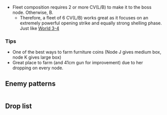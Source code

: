 {{Map/Header}}
{{Map/Info
|en = The Alfonsinos
|jp = アルフォンシーノ方面
|romaji =Arufonshīno hōmen
|strategy_name = The Advance for Alfonsinos
|strategy_name_ja = アルフォンシーノ方面進出
|strategy_info = Form an Aviation fleet with at least two Carriers and search the Northern Sea for the enemy positions!
|strategy_info_ja = 空母2隻以上を擁する空母機動部隊を持って北方海域へ進出。 敵情の強行偵察を敢行せよ！
|exp_ship = 330
|exp_hq = 130
|exp_hq_boss = 2260
}}
{{MapBranchingTable
|expand = true
|id = 3-3
|A -> B/storm = *Amount of any carriers ≦ 1
|A -> E,H/storm = *Random 50%/50% chance if you do not meet the requirements to go to B

|E -> F/storm,I = *Random 50%/50% chance

|I -> G,J/resource,K/resource = *Random 33%/33%/33% chance
}}
<!--
TsunDB 2018-06-09

Start -> ?
CVB+CV+CVL <= 1
  ->B: 100% (23)
else
  ->E: 51% (2483)
  ->H: 49% (2339)

E->F: 49% (1186)
E->I: 51% (1213)

I->G: 33% (1000)
I->J: 34% (1022)
I->K: 33% (998)
-->
* Fleet composition requires 2 or more CV(L/B) to make it to the boss node. Otherwise, B.
** Therefore, a fleet of 6 CV(L/B) works great as it focuses on an extremely powerful opening strike and equally strong shelling phase. Just like [[#World_3-4:_北方海域全域_Throughout_the_Northern_Sea|World 3-4]]
===Tips===
* One of the best ways to farm furniture coins (Node J gives medium box, node K gives large box)
*Great place to farm {{ShipLink|Mutsu}} (and 41cm gun for improvement) due to her dropping on every node.
{{SectionEnd}}
==Enemy patterns==
{{Section}}
{{Map/Image|
{{Map/ImageNode|A|x=166|y=270}}
{{Map/ImageNode|B|x=203|y=185}}
{{Map/ImageNode|E|x=279|y=238}}
{{Map/ImageNode|H|x=306|y=287}}
{{Map/ImageNode|C|x=351|y=120}}
{{Map/ImageNode|F|x=422|y=148}}
{{Map/ImageNode|I|x=442|y=236}}
{{Map/ImageNode|D|x=441|y=103}}
{{Map/ImageNode|K|x=560|y=288}}
{{Map/ImageNode|J|x=572|y=223}}
{{Map/ImageNode|G|x=536|y=147}}
}}
<div class="scrollable" style="width:800px;max-height:400px;overflow:auto;">
{{Map/Nodes|name=敵前衛艦隊
|A
|Normal
|{{Formation|Line Ahead}}
|Light Cruiser He-Class/Flagship
|Heavy Cruiser Ri-Class/Elite
|Light Cruiser To-Class/Elite
|Torpedo Cruiser Chi-Class/Elite
|Destroyer Ro-Class/Elite
|Destroyer Ro-Class/Elite
|-
|A
|Normal
|{{Formation|Double Line}}
|Light Cruiser He-Class/Flagship
|Light Cruiser To-Class/Elite
|Light Cruiser To-Class/Elite
|Light Cruiser Ho-Class/Elite
|Destroyer Ro-Class/Elite
|Destroyer Ro-Class/Elite
|-
|A
|Normal
|{{Formation|Line Ahead}}
|Light Cruiser He-Class/Flagship
|Light Cruiser Ho-Class/Elite
|Light Cruiser Ho-Class/Elite
|Destroyer Ro-Class/Elite
|Destroyer I-Class/Elite
|Destroyer I-Class/Elite
}}
{{NodeInfo
|B
|Storm
|Fuel
|4 bars without radar
|-
|B
|Storm
|Fuel
|2 bars with radar
}}
{{Map/Nodes|name=敵護衛空母群
|C
|Normal
|{{Formation|Line Ahead}}
|Light Carrier Nu-Class/Elite
|Light Carrier Nu-Class/Elite
|Light Carrier Nu-Class/Elite
|Heavy Cruiser Ri-Class/Flagship
|Destroyer Ro-Class/Flagship
|Destroyer Ha-Class/Elite
|-
|C
|Normal
|{{Formation|Line Ahead}}
|Light Carrier Nu-Class/Elite
|Light Carrier Nu-Class/Elite
|Light Carrier Nu-Class/Elite
|Light Cruiser Ho-Class/Flagship
|Destroyer Ha-Class/Elite
|Destroyer Ha-Class/Elite
|-
|C
|Normal
|{{Formation|Echelon}}
|Light Carrier Nu-Class/Elite
|Light Carrier Nu-Class/Elite
|Light Carrier Nu-Class/Elite
|Light Cruiser Ho-Class/Flagship
|Destroyer Ni-Class/Elite
|Destroyer Ni-Class/Elite
}}
{{Map/Nodes|name=敵空母機動部隊
|D
|Normal
|{{Formation|Double Line}}
|Standard Carrier Wo-Class/Flagship
|Standard Carrier Wo-Class/Elite
|Light Carrier Nu-Class/Elite
|Battleship Ru-Class/Elite
|Light Cruiser He-Class/Elite
|Destroyer Ha-Class/Flagship
|-
|D
|Normal
|{{Formation|Double Line}}
|Standard Carrier Wo-Class/Flagship
|Standard Carrier Wo-Class/Elite
|Light Carrier Nu-Class/Elite
|Battleship Ru-Class/Elite
|Light Cruiser To-Class/Elite
|Destroyer Ha-Class/Flagship
|-
|D
|Normal
|{{Formation|Double Line}}
|Standard Carrier Wo-Class/Flagship
|Standard Carrier Wo-Class/Elite
|Light Carrier Nu-Class/Elite
|Battleship Ru-Class/Elite
|Light Cruiser Ho-Class/Flagship
|Destroyer Ni-Class/Elite
}}
{{Map/Nodes|name=敵護衛空母群
|E
|Normal
|{{Formation|Line Ahead}}
|Light Carrier Nu-Class/Elite
|Light Carrier Nu-Class/Elite
|Light Carrier Nu-Class/Elite
|Heavy Cruiser Ri-Class/Flagship
|Destroyer Ro-Class/Flagship
|Destroyer Ha-Class/Elite
|-
|E
|Normal
|{{Formation|Line Ahead}}
|Light Carrier Nu-Class/Elite
|Light Carrier Nu-Class/Elite
|Light Carrier Nu-Class/Elite
|Light Cruiser Ho-Class/Flagship
|Destroyer Ha-Class/Elite
|Destroyer Ha-Class/Elite
|-
|E
|Normal
|{{Formation|Echelon}}
|Light Carrier Nu-Class/Elite
|Light Carrier Nu-Class/Elite
|Light Carrier Nu-Class/Elite
|Light Cruiser Ho-Class/Flagship
|Destroyer Ni-Class/Elite
|Destroyer Ni-Class/Elite
}}
{{NodeInfo
|F
|Storm
|Ammo
|2 bars without radar
|-
|F
|Storm
|Ammo
|1 bar with radar
}}
{{Map/Nodes|name=深海棲艦泊地艦隊
|G
|Boss
|{{Formation|Double Line}}
|Standard Carrier Wo-Class/Elite
|Standard Carrier Wo-Class/Elite
|Battleship Ru-Class/Flagship
|Light Cruiser He-Class/Flagship
|Destroyer Ni-Class/Elite
|Destroyer Ni-Class/Elite
|-
|G
|Boss
|{{Formation|Line Ahead}}
|Standard Carrier Wo-Class/Flagship
|Standard Carrier Wo-Class/Elite
|Battleship Ru-Class/Flagship
|Light Cruiser He-Class/Flagship
|Light Cruiser To-Class/Elite
|Destroyer Ni-Class/Elite
|-
|G
|Boss
|{{Formation|Line Ahead}}
|Standard Carrier Wo-Class/Elite
|Standard Carrier Wo-Class/Elite
|Battleship Ru-Class/Flagship
|Light Cruiser Ho-Class/Flagship
|Destroyer Ni-Class/Elite
|Destroyer Ha-Class/Elite
}}
{{NodeInfo
|H
|Storm
|Ammo
|3 bars without radar
|-
|H
|Storm
|Ammo
|2 bars with radar
|-
|H
|Storm
|Ammo
|1 bar with 3 radars (1 for each ship)
}}
{{Map/Nodes|name=敵空母機動部隊
|I
|Normal
|{{Formation|Double Line}}
|Standard Carrier Wo-Class/Flagship
|Standard Carrier Wo-Class/Elite
|Light Carrier Nu-Class/Elite
|Battleship Ru-Class/Elite
|Light Cruiser He-Class/Elite
|Destroyer Ha-Class/Flagship
|-
|I
|Normal
|{{Formation|Double Line}}
|Standard Carrier Wo-Class/Flagship
|Light Carrier Nu-Class/Elite
|Light Carrier Nu-Class/Elite
|Battleship Ru-Class/Elite
|Destroyer Ro-Class/Flagship
|Destroyer Ni-Class/Elite
}}
{{NodeInfo
|J
|Resource
|Coinbox2
|1
}}
{{NodeInfo
|K
|Resource
|Coinbox3
|1
}}
</div> <!-- overflow -->
{{SectionEnd}}
==Drop list==
{{Section}}
{{Map/Drops
|regular = true
|no_legend = true
|filter_button = true
|nodes = A, C, D, E, G, I
|boss = G
|Akagi: G
|Arare: A, D, E
|Arashio: A, E, I
|Asashio: A, E, G, I
|Ashigara: A, C, D, E, G, I
|Atago: A, C, D, E, G, I
|Chikuma: A, C, E, G
|Chitose: A, C, D, E, G, I
|Chiyoda: A, C, D, E, G
|Choukai: A, C, D, E, G, I
|Fusou: A, C, D, E, G, I
|Haguro: A, C, D, E, G, I
|Hamakaze: G
|Haruna: A, C, G
|Hatsuyuki: A, E, I
|Hiei: G
|Hiryuu: G
|Hiyou: A, D, E, G, I
|Hyuuga: A, C, E, G, I
|I-168: A, C, D, E, G, I
|I-58: G
|Ise: A, D, E, G, I
|Isonami: A, D, E, I
|Isuzu: A, C, E, I
|Jintsuu: A, I
|Junyou: A, D, G, I
|Kaga: G
|Kagerou: A, D, E, G, I
|Kasumi: A
|Kinugasa: G
|Kirishima: C, G
|Kiso: A, C, E, I
|Kitakami: A, C, E, I
|Kongou: E, G, I
|Kuma: A, E, I
|Kuroshio: A, C, G, I
|Maikaze: A, C, D, E, G, I
|Maya: A, C, D, G, I
|Michishio: A, D, I
|Miyuki: A, C, E
|Mogami: A, D, E, G, I
|Murakumo: A, C, E, I
|Mutsu: A, C, D, E, G, I
|Myoukou: A, C, E, G, I
|Nachi: A, C, D, E, G, I
|Nagato: G
|Naka: A, C, D, E, I
|Natori: A, D, I
|Ooi: A, C, D, E, I
|Ooshio: A, C, E, G
|Ryuujou: A, C, E, G, I
|Sendai: A, E, G, I
|Shikinami: A, C, I
|Shimakaze: A, C, D, E, G, I
|Shiranui: A
|Shouhou: A, C, D, E, G, I
|Souryuu: G
|Takao: A, C, D, G, I
|Tama: A, C, E
|Tatsuta: A, C, D, E, I
|Tenryuu: A, C, E, I
|Tone: A, C, E, G, I
|Yamagumo: G
|Yamashiro: A, C, E, G, I
|Yayoi: G
|Yukikaze: G
|Yura: A, C, D, I
}}
{{SectionEnd}}